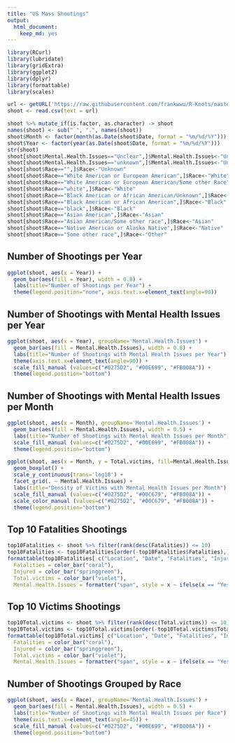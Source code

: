 ```yaml
---
title: "US Mass Shootings"
output: 
  html_document:
    keep_md: yes
---
```



```r
library(RCurl)
library(lubridate)
library(gridExtra)
library(ggplot2)
library(dplyr)
library(formattable)
library(scales)
```

```r
url <- getURL('https://raw.githubusercontent.com/frankwwu/R-Knots/master/US%20Mass%20Shootings/Mass%20Shootings%20Dataset%20Ver%205.csv')
shoot <- read.csv(text = url) 
```


```r
shoot %>% mutate_if(is.factor, as.character) -> shoot
names(shoot) <- sub(" ", ".", names(shoot))
shoot$Month <- factor(month(as.Date(shoot$Date, format = "%m/%d/%Y")))
shoot$Year <- factor(year(as.Date(shoot$Date, format = "%m/%d/%Y")))
str(shoot)
shoot[shoot$Mental.Health.Issues=="Unclear",]$Mental.Health.Issues<-"Unknown"
shoot[shoot$Mental.Health.Issues=="unknown",]$Mental.Health.Issues<-"Unknown"
shoot[shoot$Race=="",]$Race<-"Unknown"
shoot[shoot$Race=="White American or European American",]$Race<-"White"
shoot[shoot$Race=="White American or European American/Some other Race",]$Race<-"White"
shoot[shoot$Race=="white",]$Race<-"White"
shoot[shoot$Race=="Black American or African American/Unknown",]$Race<-"Black"
shoot[shoot$Race=="Black American or African American",]$Race<-"Black"
shoot[shoot$Race=="black",]$Race<-"Black"
shoot[shoot$Race=="Asian American",]$Race<-"Asian"
shoot[shoot$Race=="Asian American/Some other race",]$Race<-"Asian"
shoot[shoot$Race=="Native American or Alaska Native",]$Race<-"Native"
shoot[shoot$Race=="Some other race",]$Race<-"Other"
```

## Number of Shootings per Year

```r
ggplot(shoot, aes(x = Year)) + 
  geom_bar(aes(fill = Year), width = 0.8) +
  labs(title="Number of Shootings per Year") + 
  theme(legend.position="none", axis.text.x=element_text(angle=90))
```

## Number of Shootings with Mental Health Issues per Year

```r
ggplot(shoot, aes(x = Year), groupName='Mental.Health.Issues') + 
  geom_bar(aes(fill = Mental.Health.Issues), width = 0.8) +
  labs(title="Number of Shootings with Mental Health Issues per Year") + 
  theme(axis.text.x=element_text(angle=90)) +
  scale_fill_manual (values=c("#0275D2", "#00E699", "#FB008A")) +
  theme(legend.position="bottom")
```

## Number of Shootings with Mental Health Issues per Month

```r
ggplot(shoot, aes(x = Month), groupName='Mental.Health.Issues') + 
  geom_bar(aes(fill = Mental.Health.Issues), width = 0.5) +
  labs(title="Number of Shootings with Mental Health Issues per Month") +
  scale_fill_manual (values=c("#0275D2", "#00E699", "#FB008A")) +
  theme(legend.position="bottom")
```


```r
ggplot(shoot, aes(x = Month, y = Total.victims, fill=Mental.Health.Issues, color=Mental.Health.Issues)) + 
  geom_boxplot() +
  scale_y_continuous(trans='log10') +
  facet_grid(. ~ Mental.Health.Issues) +   
  labs(title="Density of Victims with Mental Health Issues per Month") +
  scale_fill_manual (values=c("#0275D2", "#00C679", "#FB008A")) +
  scale_color_manual (values=c("#0275D2", "#00C679", "#FB008A")) +
  theme(legend.position="bottom")
```


## Top 10 Fatalities Shootings

```r
top10Fatalities <- shoot %>% filter(rank(desc(Fatalities)) <= 10)
top10Fatalities <- top10Fatalities[order(-top10Fatalities$Fatalities),]
formattable(top10Fatalities[ c("Location", "Date", "Fatalities", "Injured", "Total.victims", "Mental.Health.Issues")], list(
  Fatalities = color_bar("coral"),
  Injured = color_bar("springgreen"),
  Total.victims = color_bar("violet"),
  Mental.Health.Issues = formatter("span", style = x ~ ifelse(x == "Yes", style(color = "red", font.weight = "bold"), NA))))
```


## Top 10 Victims Shootings

```r
top10Total.victims <- shoot %>% filter(rank(desc(Total.victims)) <= 10)
top10Total.victims <- top10Total.victims[order(-top10Total.victims$Total.victim),]
formattable(top10Total.victims[ c("Location", "Date", "Fatalities", "Injured", "Total.victims", "Mental.Health.Issues")], list(
  Fatalities = color_bar("coral"),
  Injured = color_bar("springgreen"),
  Total.victims = color_bar("violet"),
  Mental.Health.Issues = formatter("span", style = x ~ ifelse(x == "Yes", style(color = "red", font.weight = "bold"), NA))))
```

## Number of Shootings Grouped by Race

```r
ggplot(shoot, aes(x = Race), groupName='Mental.Health.Issues') + 
  geom_bar(aes(fill = Mental.Health.Issues), width = 0.5) +
  labs(title="Number of Shootings with Mental Health Issues per Race") + 
  theme(axis.text.x=element_text(angle=45)) +
  scale_fill_manual (values=c("#0275D2", "#00E699", "#FB008A")) +
  theme(legend.position="bottom")
```


